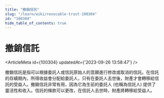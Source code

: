 ```yaml
---
title: "撤銷信託"
slug: "/learn/wiki/revocable-trust-100304"
id: "100304"
hide_table_of_contents: true
---
```



# 撤銷信託

<ArticleMeta id={100304} updatedAt={'2023-09-26 13:58:47'} />
<div className='border-solid border-b border-t-0 my-4 border-[var(--ifm-color-gray-300)]' />

撤銷信託是指可以根據委託人或信託原始人的意願進行修改或取消的信託。在信託的存續期內，所得收益會分配給委託人，只有在委託人去世後，財產才會轉移給信託的受益人。撤銷信託非常有用，因為它為生前的委託人 (也稱為信託人) 提供了靈活性和收入。信託的條款可以更改，在信託人去世時，財產將轉移給受益人。
